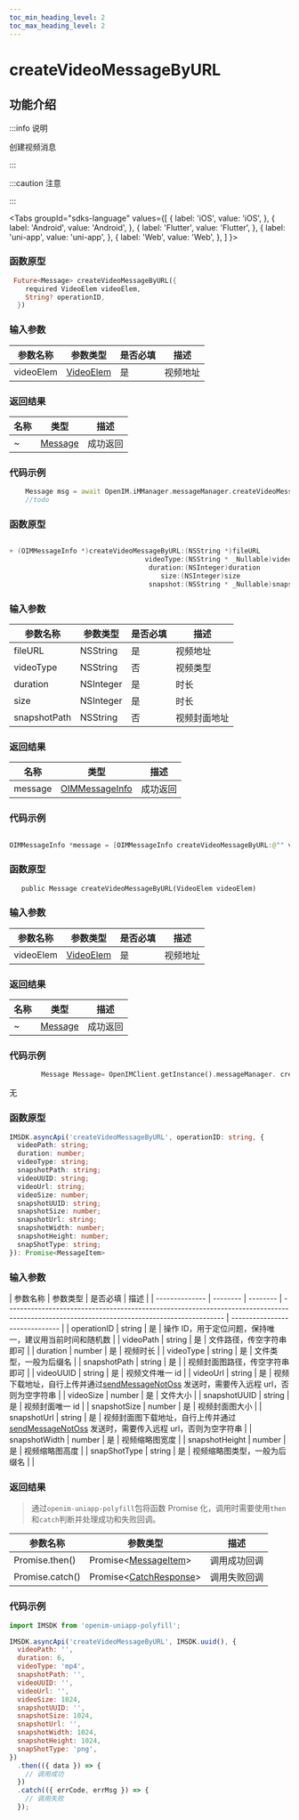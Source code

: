 ```yaml
---
toc_min_heading_level: 2
toc_max_heading_level: 2
---
```


# createVideoMessageByURL

## 功能介绍

:::info 说明

创建视频消息

:::

:::caution 注意

:::

<Tabs
groupId="sdks-language"
values={[
{ label: 'iOS', value: 'iOS', },
{ label: 'Android', value: 'Android', },
{ label: 'Flutter', value: 'Flutter', },
{ label: 'uni-app', value: 'uni-app', },
{ label: 'Web', value: 'Web', },
]
}>

<TabItem value="Flutter">

### 函数原型

```dart showLineNumbers
 Future<Message> createVideoMessageByURL({
    required VideoElem videoElem,
    String? operationID,
  })
```

### 输入参数

| 参数名称  | 参数类型                                           | 是否必填 | 描述     |
| --------- | -------------------------------------------------- | -------- | -------- |
| videoElem | [VideoElem](docs/sdks/class/message/videoElem.mdx) | 是       | 视频地址 |

### 返回结果

| 名称 | 类型                                               | 描述     |
| ---- | -------------------------------------------------- | -------- |
| ~    | [Message](docs/sdks/class/message/messageInfo.mdx) | 成功返回 |

### 代码示例

```dart showLineNumbers
    Message msg = await OpenIM.iMManager.messageManager.createVideoMessageByURL(videoElem: videoElem);
    //todo
```

</TabItem>

<TabItem value="iOS">

### 函数原型

```swift showLineNumbers

+ (OIMMessageInfo *)createVideoMessageByURL:(NSString *)fileURL
                                  videoType:(NSString * _Nullable)videoType
                                   duration:(NSInteger)duration
                                      size:(NSInteger)size
                                   snapshot:(NSString * _Nullable)snapshotURL

```

### 输入参数

| 参数名称     | 参数类型  | 是否必填 | 描述         |
| ------------ | --------- | -------- | ------------ |
| fileURL      | NSString  | 是       | 视频地址     |
| videoType    | NSString  | 否       | 视频类型     |
| duration     | NSInteger | 是       | 时长         |
| size         | NSInteger | 是       | 时长         |
| snapshotPath | NSString  | 否       | 视频封面地址 |

### 返回结果

| 名称    | 类型                                                      | 描述     |
| ------- | --------------------------------------------------------- | -------- |
| message | [OIMMessageInfo](docs/sdks/class/message/messageInfo.mdx) | 成功返回 |

### 代码示例

```swift showLineNumbers

OIMMessageInfo *message = [OIMMessageInfo createVideoMessageByURL:@"" videoType:nil duration:1 size:1024 snapshot:nil];

```

</TabItem>

<TabItem value="Android">

### 函数原型

```dart showLineNumbers
   public Message createVideoMessageByURL(VideoElem videoElem)
```

### 输入参数

| 参数名称  | 参数类型                                           | 是否必填 | 描述     |
| --------- | -------------------------------------------------- | -------- | -------- |
| videoElem | [VideoElem](docs/sdks/class/message/videoElem.mdx) | 是       | 视频地址 |

### 返回结果

| 名称 | 类型                                               | 描述     |
| ---- | -------------------------------------------------- | -------- |
| ~    | [Message](docs/sdks/class/message/messageInfo.mdx) | 成功返回 |

### 代码示例

```dart showLineNumbers
        Message Message= OpenIMClient.getInstance().messageManager. createVideoMessageByURL(videoElem)
```

</TabItem>

<TabItem value="Web">

无

</TabItem>

<TabItem value="uni-app">

### 函数原型

```ts showLineNumbers
IMSDK.asyncApi('createVideoMessageByURL', operationID: string, {
  videoPath: string;
  duration: number;
  videoType: string;
  snapshotPath: string;
  videoUUID: string;
  videoUrl: string;
  videoSize: number;
  snapshotUUID: string;
  snapshotSize: number;
  snapshotUrl: string;
  snapshotWidth: number;
  snapshotHeight: number;
  snapShotType: string;
}): Promise<MessageItem>
```

### 输入参数

| 参数名称       | 参数类型 | 是否必填 | 描述                                                                                                                                        |
| -------------- | -------- | -------- | ------------------------------------------------------------------------------------------------------------------------------------------- | ------------------------------ |
| operationID    | string   | 是       | 操作 ID，用于定位问题，保持唯一，建议用当前时间和随机数                                                                                     |
| videoPath      | string   | 是       | 文件路径，传空字符串即可                                                                                                                    |
| duration       | number   | 是       | 视频时长                                                                                                                                    |
| videoType      | string   | 是       | 文件类型，一般为后缀名                                                                                                                      |
| snapshotPath   | string   | 是       |                                                                                                                                             | 视频封面图路径，传空字符串即可 |
| videoUUID      | string   | 是       | 视频文件唯一 id                                                                                                                             |
| videoUrl       | string   | 是       | 视频下载地址，自行上传并通过[sendMessageNotOss](docs/sdks/api/message/sendMessageNotOss.mdx) 发送时，需要传入远程 url，否则为空字符串       |
| videoSize      | number   | 是       | 文件大小                                                                                                                                    |
| snapshotUUID   | string   | 是       | 视频封面唯一 id                                                                                                                             |
| snapshotSize   | number   | 是       | 视频封面图大小                                                                                                                              |
| snapshotUrl    | string   | 是       | 视频封面图下载地址，自行上传并通过[sendMessageNotOss](docs/sdks/api/message/sendMessageNotOss.mdx) 发送时，需要传入远程 url，否则为空字符串 |
| snapshotWidth  | number   | 是       | 视频缩略图宽度                                                                                                                              |
| snapshotHeight | number   | 是       | 视频缩略图高度                                                                                                                              |
| snapShotType   | string   | 是       | 视频缩略图类型，一般为后缀名                                                                                                                |                                |

### 返回结果

> 通过`openim-uniapp-polyfill`包将函数 Promise 化，调用时需要使用`then`和`catch`判断并处理成功和失败回调。

| 参数名称        | 参数类型                                                         | 描述         |
| --------------- | ---------------------------------------------------------------- | ------------ |
| Promise.then()  | Promise<[MessageItem](docs/sdks/class/message/messageInfo.mdx)\> | 调用成功回调 |
| Promise.catch() | Promise<[CatchResponse](docs/sdks/class/response.mdx)\>          | 调用失败回调 |

### 代码示例

```js showLineNumbers
import IMSDK from 'openim-uniapp-polyfill';

IMSDK.asyncApi('createVideoMessageByURL', IMSDK.uuid(), {
  videoPath: '',
  duration: 6,
  videoType: 'mp4',
  snapshotPath: '',
  videoUUID: '',
  videoUrl: '',
  videoSize: 1024,
  snapshotUUID: '',
  snapshotSize: 1024,
  snapshotUrl: '',
  snapshotWidth: 1024,
  snapshotHeight: 1024,
  snapShotType: 'png',
})
  .then(({ data }) => {
    // 调用成功
  })
  .catch(({ errCode, errMsg }) => {
    // 调用失败
  });
```

</TabItem>

</Tabs>
